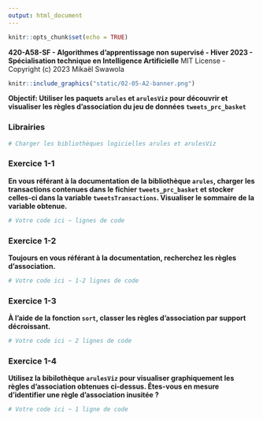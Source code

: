 ```yaml
---
output: html_document
---
```


```r
knitr::opts_chunk$set(echo = TRUE)
```

**420-A58-SF - Algorithmes d'apprentissage non supervisé - Hiver 2023 - Spécialisation technique en Intelligence Artificielle**
MIT License - Copyright (c) 2023 Mikaël Swawola

```r
knitr::include_graphics("static/02-05-A2-banner.png")
```

**Objectif: Utiliser les paquets `arules` et `arulesViz` pour découvrir et visualiser les règles d'association du jeu de données `tweets_prc_basket`**

### Librairies

```r
# Charger les bibliothèques logicielles arules et arulesViz

```


### Exercice 1-1
**En vous référant à la documentation de la bibliothèque `arules`, charger les transactions contenues dans le fichier `tweets_prc_basket` et stocker celles-ci dans la variable `tweetsTransactions`. Visualiser le sommaire de la variable obtenue.**
```r
# Votre code ici ~ lignes de code

```


### Exercice 1-2
**Toujours en vous référant à la documentation, recherchez les règles d'association.**
```r
# Votre code ici ~ 1-2 lignes de code

```


### Exercice 1-3
**À l'aide de la fonction `sort`, classer les règles d'association par support décroissant.**
```r
# Votre code ici ~ 2 lignes de code

```


### Exercice 1-4
**Utilisez la bibilothèque `arulesViz` pour visualiser graphiquement les règles d'association obtenues ci-dessus. Êtes-vous en mesure d'identifier une règle d'association inusitée ?**
```r
# Votre code ici ~ 1 ligne de code

```
